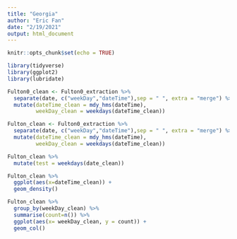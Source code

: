 ```yaml
---
title: "Georgia"
author: "Eric Fan"
date: "2/19/2021"
output: html_document
---
```


```r
knitr::opts_chunk$set(echo = TRUE)
```

```r
library(tidyverse)
library(ggplot2)
library(lubridate)
```
```r
Fulton0_clean <- Fulton0_extraction %>%
  separate(date, c("weekDay","dateTime"),sep = " ", extra = "merge") %>%
  mutate(dateTime_clean = mdy_hms(dateTime),
         weekDay_clean = weekdays(dateTime_clean))
```


```r
Fulton_clean <- Fulton0_extraction %>%
  separate(date, c("weekDay","dateTime"),sep = " ", extra = "merge") %>%
  mutate(dateTime_clean = mdy_hms(dateTime),
         weekDay_clean = weekdays(dateTime_clean))

Fulton_clean %>%
  mutate(test = weekdays(date_clean))

Fulton_clean %>%
  ggplot(aes(x=dateTime_clean)) +
  geom_density()

Fulton_clean %>%
  group_by(weekDay_clean) %>%
  summarise(count=n()) %>%
  ggplot(aes(x= weekDay_clean, y = count)) +
  geom_col()
```

